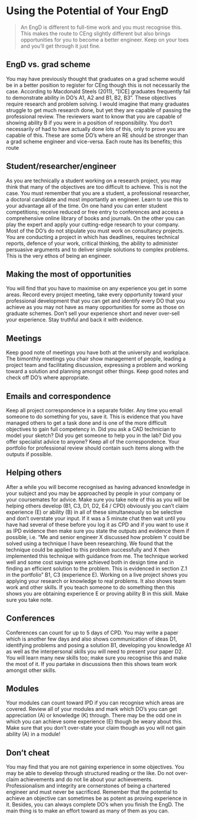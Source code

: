 # Using the Potential of Your EngD

> An EngD is different to full-time work and you must recognise this. This makes the route to CEng slightly different but also brings opportunities for you to become a better engineer. Keep on your toes and you’ll get through it just fine.

## EngD vs. grad scheme
You may have previously thought that graduates on a grad scheme would be in a better
position to register for CEng though this is not necessarily the case. According to Macdonald
Steels (2011), “[ICE] graduates frequently fail to demonstrate ability in DO’s A1, A2 and B1,
B2, B3”. These objectives require research and problem solving. I would imagine that many
graduates struggle to get much research done, but yet they are capable of passing the
professional review. The reviewers want to know that you are capable of showing ability B if
you were in a position of responsibility. You don’t necessarily of had to have actually done lots
of this, only to prove you are capable of this. These are some DO’s where an RE should be
stronger than a grad scheme engineer and vice-versa. Each route has its benefits; this route

## Student/researcher/engineer
As you are technically a student working on a research project, you may think that many of
the objectives are too difficult to achieve. This is not the case. You must remember that you
are a student, a professional researcher, a doctoral candidate and most importantly an
engineer. Learn to use this to your advantage all of the time. On one hand you can enter
student competitions; receive reduced or free entry to conferences and access a
comprehensive online library of books and journals. On the other you can play the expert and
apply your cutting-edge research to your company.
Most of the DO’s do not stipulate you must work on consultancy projects. You are conducting
a project in which has deadlines, requires technical reports, defence of your work, critical
thinking, the ability to administer persuasive arguments and to deliver simple solutions to
complex problems. This is the very ethos of being an engineer.

## Making the most of opportunities

You will find that you have to maximise on any experience you get in some areas. Record
every project meeting, take every opportunity toward your professional development that you
can get and identify every DO that you achieve as you may not have as many opportunities
for some as those on graduate schemes. Don’t sell your experience short and never over-sell
your experience. Stay truthful and back it with evidence.

## Meetings

Keep good note of meetings you have both at the university and workplace. The bimonthly
meetings you chair show management of people, leading a project team and facilitating
discussion, expressing a problem and working toward a solution and planning amongst other
things. Keep good notes and check off DO’s where appropriate.

## Emails and correspondence

Keep all project correspondence in a separate folder. Any time you email someone to do
something for you, save it. This is evidence that you have managed others to get a task done
and is one of the more difficult objectives to gain full competency in. Did you ask a CAD
technician to model your sketch? Did you get someone to help you in the lab? Did you offer
specialist advice to anyone? Keep all of the correspondence. Your portfolio for professional
review should contain such items along with the outputs if possible.

## Helping others

After a while you will become recognised as having advanced knowledge in your subject and
you may be approached by people in your company or your coursemates for advice. Make
sure you take note of this as you will be helping others develop (B1, C3, D1, D2, E4 / CPD)
obviously you can’t claim experience (E) or ability (B) in all of these simultaneously so be
selective and don’t overstate your input. If it was a 5 minute chat then wait until you have had
several of these before you log it as CPD and if you want to use it as IPD evidence then make
sure you state the outputs and evidence them if possible, i.e. “Me and senior engineer X
discussed how problem Y could be solved using a technique I have been researching. We
found that the technique could be applied to this problem successfully and X then
implemented this technique with guidance from me. The technique worked well and some
cost savings were achieved both in design time and in finding an efficient solution to the
problem. This is evidenced in section Z.1 in the portfolio” B1, C3 (experience E).
Working on a live project shows you applying your research or knowledge to real problems. It
also shows team work and other skills. If you teach someone to do something then this shows
you are obtaining experience E or proving ability B in this skill. Make sure you take note. 

## Conferences

Conferences can count for up to 5 days of CPD. You may write a paper which is another few
days and also shows communication of ideas D1, identifying problems and posing a solution
B1, developing you knowledge A1 as well as the interpersonal skills you will need to present 
your paper D2. You will learn many new skills too; make sure you recognise this and make
the most of it. If you partake in discussions then this shows team work amongst other skills.

## Modules

Your modules can count toward IPD if you can recognise which areas are covered. Review all
of your modules and mark which DO’s you can get appreciation (A) or knowledge (K)
through. There may be the odd one in which you can achieve some experience (E) though be
weary about this. Make sure that you don’t over-state your claim though as you will not gain
ability (A) in a module!

## Don’t cheat

You may find that you are not gaining experience in some objectives. You may be able to
develop through structured reading or the like. Do not over-claim achievements and do not lie
about your achievements. Professionalism and integrity are cornerstones of being a chartered
engineer and must never be sacrificed. Remember that the potential to achieve an objective
can sometimes be as potent as proving experience in it. Besides, you can always complete
DO’s when you finish the EngD. The main thing is to make an effort toward as many of them
as you can.